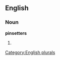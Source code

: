 
==English==

===Noun===
'''pinsetters'''

# {{plural of|[[pinsetter]]}}

[[Category:English plurals]]